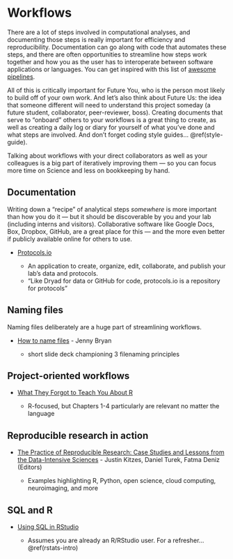 # Workflows {#workflows}

There are a lot of steps involved in computational analyses, and documenting those steps is really important for efficiency and reproducibility. Documentation can go along with code that automates these steps, and there are often opportunities to streamline how steps work together and how you as the user has to interoperate between software applications or languages. You can get inspired with this list of [awesome pipelines](https://github.com/pditommaso/awesome-pipeline). <!---from Mike Keiser--->

All of this is critically important for Future You, who is the person most likely to build off of your own work. And let's also think about Future Us: the idea that someone different will need to understand this project someday (a future student, collaborator, peer-reviewer, boss). Creating documents that serve to "onboard" others to your workflows is a great thing to create, as well as creating a daily log or diary for yourself of what you've done and what steps are involved. And don't forget coding style guides... \@ref(style-guide).

Talking about workflows with your direct collaborators as well as your colleagues is a big part of iteratively improving them --- so you can focus more time on Science and less on bookkeeping by hand.

## Documentation {#workflows-doc}

Writing down a "recipe" of analytical steps *somewhere* is more important than how you do it --- but it should be discoverable by you and your lab (including interns and visitors). Collaborative software like Google Docs, Box, Dropbox, GitHub, are a great place for this --- and the more even better if publicly available online for others to use.

-   [Protocols.io](https://www.protocols.io/)

    -   An application to create, organize, edit, collaborate, and publish your lab's data and protocols.
    -   "Like Dryad for data or GitHub for code, protocols.io is a repository for protocols"

## Naming files {#workflows-naming}

Naming files deliberately are a huge part of streamlining workflows.

-   [How to name files](https://speakerdeck.com/jennybc/how-to-name-files) - Jenny Bryan

    -   short slide deck championing 3 filenaming principles

## Project-oriented workflows {#proj-oriented}

-   [What They Forgot to Teach You About R](https://rstats.wtf/)

    -   R-focused, but Chapters 1-4 particularly are relevant no matter the language

## Reproducible research in action {#repro-research}

-   [The Practice of Reproducible Research: Case Studies and Lessons from the Data-Intensive Sciences](https://www.practicereproducibleresearch.org) - Justin Kitzes, Daniel Turek, Fatma Deniz (Editors)

    -   Examples highlighting R, Python, open science, cloud computing, neuroimaging, and more

## SQL and R

-   [Using SQL in RStudio](https://irene.rbind.io/post/using-sql-in-rstudio/)

    -   Assumes you are already an R/RStudio user. For a refresher...\@ref(rstats-intro)
